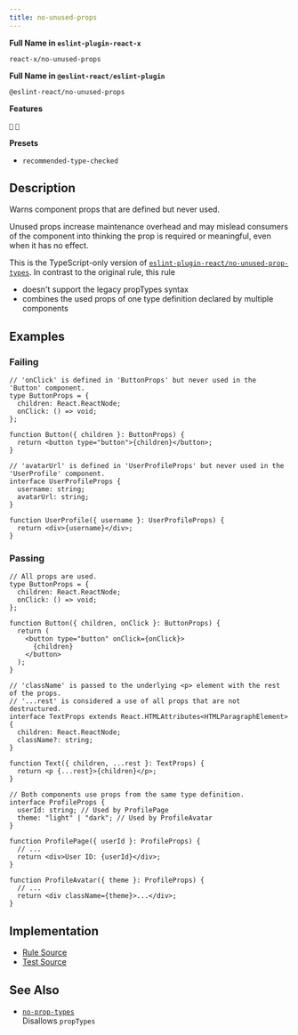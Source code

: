 ```yaml
---
title: no-unused-props
---
```


**Full Name in `eslint-plugin-react-x`**

```plain copy
react-x/no-unused-props
```

**Full Name in `@eslint-react/eslint-plugin`**

```plain copy
@eslint-react/no-unused-props
```

**Features**

`💭` `🧪`

**Presets**

- `recommended-type-checked`

## Description

Warns component props that are defined but never used.

Unused props increase maintenance overhead and may mislead consumers of the component into thinking the prop is required or meaningful, even when it has no effect.

This is the TypeScript-only version of [`eslint-plugin-react/no-unused-prop-types`](https://github.com/jsx-eslint/eslint-plugin-react/blob/master/docs/rules/no-unused-prop-types.md). In contrast to the original rule, this rule

- doesn't support the legacy propTypes syntax
- combines the used props of one type definition declared by multiple components

## Examples

### Failing

```tsx
// 'onClick' is defined in 'ButtonProps' but never used in the 'Button' component.
type ButtonProps = {
  children: React.ReactNode;
  onClick: () => void;
};

function Button({ children }: ButtonProps) {
  return <button type="button">{children}</button>;
}
```

```tsx
// 'avatarUrl' is defined in 'UserProfileProps' but never used in the 'UserProfile' component.
interface UserProfileProps {
  username: string;
  avatarUrl: string;
}

function UserProfile({ username }: UserProfileProps) {
  return <div>{username}</div>;
}
```

### Passing

```tsx
// All props are used.
type ButtonProps = {
  children: React.ReactNode;
  onClick: () => void;
};

function Button({ children, onClick }: ButtonProps) {
  return (
    <button type="button" onClick={onClick}>
      {children}
    </button>
  );
}
```

```tsx
// 'className' is passed to the underlying <p> element with the rest of the props.
// '...rest' is considered a use of all props that are not destructured.
interface TextProps extends React.HTMLAttributes<HTMLParagraphElement> {
  children: React.ReactNode;
  className?: string;
}

function Text({ children, ...rest }: TextProps) {
  return <p {...rest}>{children}</p>;
}
```

```tsx
// Both components use props from the same type definition.
interface ProfileProps {
  userId: string; // Used by ProfilePage
  theme: "light" | "dark"; // Used by ProfileAvatar
}

function ProfilePage({ userId }: ProfileProps) {
  // ...
  return <div>User ID: {userId}</div>;
}

function ProfileAvatar({ theme }: ProfileProps) {
  // ...
  return <div className={theme}>...</div>;
}
```

## Implementation

- [Rule Source](https://github.com/Rel1cx/eslint-react/tree/main/packages/plugins/eslint-plugin-react-x/src/rules/no-unused-props.ts)
- [Test Source](https://github.com/Rel1cx/eslint-react/tree/main/packages/plugins/eslint-plugin-react-x/src/rules/no-unused-props.spec.ts)

## See Also

- [`no-prop-types`](/docs/rules/no-prop-types)\
  Disallows `propTypes`
